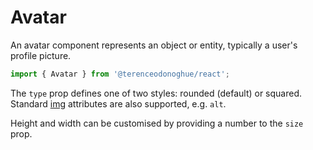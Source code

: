 

<Meta of={AvatarStories} />

# Avatar

An avatar component represents an object or entity, typically a user's profile picture.

```javascript
import { Avatar } from '@terenceodonoghue/react';
```

The `type` prop defines one of two styles: rounded (default) or squared. Standard [img](https://developer.mozilla.org/en-US/docs/Web/HTML/Element/img) attributes are also supported, e.g. `alt`.

<Canvas of={AvatarStories.Type} />

Height and width can be customised by providing a number to the `size` prop.

<Canvas of={AvatarStories.Size} />
